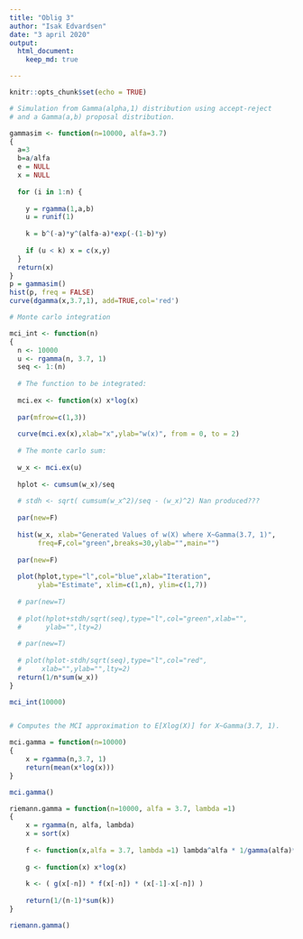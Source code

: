 ```yaml
---
title: "Oblig 3"
author: "Isak Edvardsen"
date: "3 april 2020"
output: 
  html_document:
    keep_md: true

---
```



```r
knitr::opts_chunk$set(echo = TRUE)
```


```r

# Simulation from Gamma(alpha,1) distribution using accept-reject 
# and a Gamma(a,b) proposal distribution.

gammasim <- function(n=10000, alfa=3.7) 
{
  a=3
  b=a/alfa
  e = NULL
  x = NULL
  
  for (i in 1:n) {
    
    y = rgamma(1,a,b)
    u = runif(1)
    
    k = b^(-a)*y^(alfa-a)*exp(-(1-b)*y)
      
    if (u < k) x = c(x,y)
  }
  return(x)
}
p = gammasim()
hist(p, freq = FALSE)
curve(dgamma(x,3.7,1), add=TRUE,col='red')
```



```r

# Monte carlo integration

mci_int <- function(n) 
{
  n <- 10000 
  u <- rgamma(n, 3.7, 1)
  seq <- 1:(n)
  
  # The function to be integrated:
  
  mci.ex <- function(x) x*log(x)
  
  par(mfrow=c(1,3))
  
  curve(mci.ex(x),xlab="x",ylab="w(x)", from = 0, to = 2)
  
  # The monte carlo sum:
  
  w_x <- mci.ex(u)
  
  hplot <- cumsum(w_x)/seq
  
  # stdh <- sqrt( cumsum(w_x^2)/seq - (w_x)^2) Nan produced???
  
  par(new=F)
  
  hist(w_x, xlab="Generated Values of w(X) where X~Gamma(3.7, 1)",
       freq=F,col="green",breaks=30,ylab="",main="")
  
  par(new=F)
  
  plot(hplot,type="l",col="blue",xlab="Iteration",
       ylab="Estimate", xlim=c(1,n), ylim=c(1,7))
  
  # par(new=T)
  
  # plot(hplot+stdh/sqrt(seq),type="l",col="green",xlab="",
  #      ylab="",lty=2)
  
  # par(new=T)
  
  # plot(hplot-stdh/sqrt(seq),type="l",col="red",
  #     xlab="",ylab="",lty=2)
  return(1/n*sum(w_x))  
}

mci_int(10000)



```


```r

# Computes the MCI approximation to E[Xlog(X)] for X~Gamma(3.7, 1).

mci.gamma = function(n=10000)
{	
	x = rgamma(n,3.7, 1)
	return(mean(x*log(x)))
}

mci.gamma()

```



```r

riemann.gamma = function(n=10000, alfa = 3.7, lambda =1)
{	
	x = rgamma(n, alfa, lambda)
	x = sort(x)
	
	f <- function(x,alfa = 3.7, lambda =1) lambda^alfa * 1/gamma(alfa)*exp(-lambda*alfa)*x^(alfa-1)
	  
	g <- function(x) x*log(x)
	
	k <- ( g(x[-n]) * f(x[-n]) * (x[-1]-x[-n]) ) 
	
	return(1/(n-1)*sum(k))
}

riemann.gamma()

```



